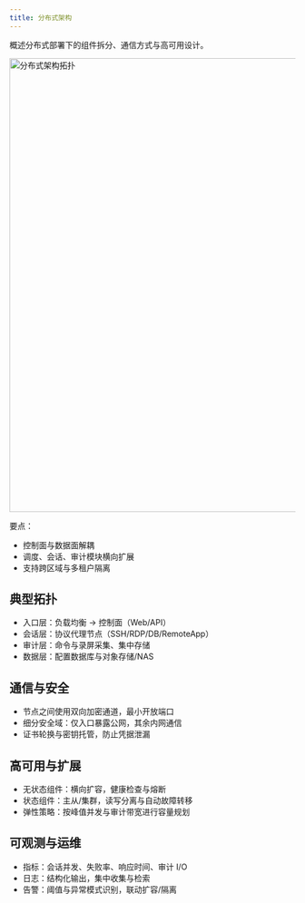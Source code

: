 ```yaml
---
title: 分布式架构
---
```


概述分布式部署下的组件拆分、通信方式与高可用设计。

<img src="/whitepaper/image037.png" alt="分布式架构拓扑" width="800" />

要点：
- 控制面与数据面解耦
- 调度、会话、审计模块横向扩展
- 支持跨区域与多租户隔离

## 典型拓扑

- 入口层：负载均衡 → 控制面（Web/API）
- 会话层：协议代理节点（SSH/RDP/DB/RemoteApp）
- 审计层：命令与录屏采集、集中存储
- 数据层：配置数据库与对象存储/NAS

## 通信与安全

- 节点之间使用双向加密通道，最小开放端口
- 细分安全域：仅入口暴露公网，其余内网通信
- 证书轮换与密钥托管，防止凭据泄漏

## 高可用与扩展

- 无状态组件：横向扩容，健康检查与熔断
- 状态组件：主从/集群，读写分离与自动故障转移
- 弹性策略：按峰值并发与审计带宽进行容量规划

## 可观测与运维

- 指标：会话并发、失败率、响应时间、审计 I/O
- 日志：结构化输出，集中收集与检索
- 告警：阈值与异常模式识别，联动扩容/隔离
